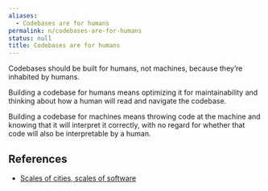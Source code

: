 ```yaml
---
aliases:
  - Codebases are for humans
permalink: n/codebases-are-for-humans
status: null
title: Codebases are for humans
---
```

Codebases should be built for humans, not machines, because they’re inhabited by humans.

Building a codebase for humans means optimizing it for maintainability and thinking about how a human will read and navigate the codebase.

Building a codebase for machines means throwing code at the machine and knowing that it will interpret it correctly, with no regard for whether that code will also be interpretable by a human.

## References

- [Scales of cities, scales of software](https://linus.coffee/note/software-cities/)
